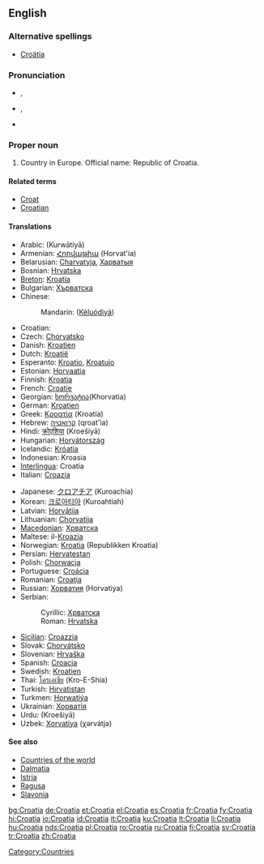 ==English==
{{wikipedia}}

===Alternative spellings===
* [[Croätia]]

===Pronunciation===
* {{a|UK}} {{IPA|/ˌkɹəʊˈeɪ.ʃə/}}, {{SAMPA|/"kr@U%eI.S@/}}
* {{a|US}} {{IPA|/ˌkɹoʊˈeɪ.ʃə/}}, {{SAMPA|/"kr@U%eI.S@/}}
* {{audio|en-us-Croatia.ogg|Audio (US)}}

===Proper noun===
{{en-proper noun}}

# Country in Europe. Official name: Republic of Croatia.

====Related terms====
* [[Croat]]
* [[Croatian]]

====Translations====
{{trans-top|Country in Europe}}
* Arabic: {{Arab|[[كرواتيا]]}} (Kurwātiyā)
* Armenian: [[Հորվաթիա]] (Horvat'ia)
* Belarusian: [[Charvatyja]], [[Харватыя]]
* Bosnian: [[Hrvatska#Bosnian|Hrvatska]] {{f}}
* [[Breton]]: [[Kroatia]]
* Bulgarian: [[Хърватска]] {{f}}
* Chinese:
*: Mandarin: {{zh-ts|剋羅地亞|克罗地亚}} ([[Kèluódìyà]])
* Croatian: {{t|hr|Hrvatska|alt=Hr̀vātskā|f}}
* Czech: [[Chorvatsko]] {{n}}
* Danish: [[Kroatien]]
* Dutch: [[Kroatië]]
* Esperanto: [[Kroatio]], [[Kroatujo]]
* Estonian: [[Horvaatia]]
* Finnish: [[Kroatia]]
* French: [[Croatie]]
* Georgian: [[ხორვატია]](Khorvatia)
* German: [[Kroatien]]
* Greek: [[Κροατία]] (Kroatía) {{f}}
* Hebrew: [[קרואטיה]] (qroat'ia)
* Hindi: [[क्रोएशिया]] (Kroešiyā)
* Hungarian: [[Horvátország]]
* Icelandic: [[Króatía]] {{f}}
* Indonesian: Kroasia
* [[Interlingua]]: Croatia
* Italian: [[Croazia]]
{{trans-mid}}
* Japanese: [[クロアチア]] (Kuroachia)
* Korean: [[크로아티아]] (Kuroahtiah)
* Latvian: [[Horvātija]]
* Lithuanian: [[Kroatija|Chorvatija]]
* [[Macedonian]]: [[Хрватска#Macedonia|Хрватска]] {{f}}
* Maltese: il-[[Kroazja]]
* Norwegian: [[Kroatia]] (Republikken Kroatia)
* Persian: [[Hervatestan]]
* Polish: [[Chorwacja]]
* Portuguese: [[Croácia]]
* Romanian: [[Croaţia]] {{f}}
* Russian: [[Хорватия]] (Horvatiya)
* Serbian:
*: Cyrillic: [[Хрватска#Serbian|Хрватска]] {{f}}
*: Roman: [[Hrvatska#Serbian|Hrvatska]] {{f}}
* [[Sicilian]]: [[Croazzia]] {{f}}
* Slovak: [[Chorvátsko]]
* Slovenian: [[Hrvaška]] {{f}}
* Spanish: [[Croacia]]
* Swedish: [[Kroatien]]
* Thai: [[โครเอเชีย]] (Kro-E-Shia)
* Turkish: [[Hırvatistan]]
* Turkmen: [[Horwatiýa]]
* Ukrainian: [[Хорватія]]
* Urdu: {{ur-Arab|[[کرویشیا]]}} (Kroešiyā)
* Uzbek: [[Xorvatiya]] (χərvátja)
{{trans-bottom}}

====See also====
* [[Appendix:Countries of the world|Countries of the world]]
* [[Dalmatia]]
* [[Istria]]
* [[Ragusa]]
* [[Slavonia]]

[[Category:Countries]]

[[bg:Croatia]]
[[de:Croatia]]
[[et:Croatia]]
[[el:Croatia]]
[[es:Croatia]]
[[fr:Croatia]]
[[fy:Croatia]]
[[hi:Croatia]]
[[io:Croatia]]
[[id:Croatia]]
[[it:Croatia]]
[[ku:Croatia]]
[[lt:Croatia]]
[[li:Croatia]]
[[hu:Croatia]]
[[nds:Croatia]]
[[pl:Croatia]]
[[ro:Croatia]]
[[ru:Croatia]]
[[fi:Croatia]]
[[sv:Croatia]]
[[tr:Croatia]]
[[zh:Croatia]]